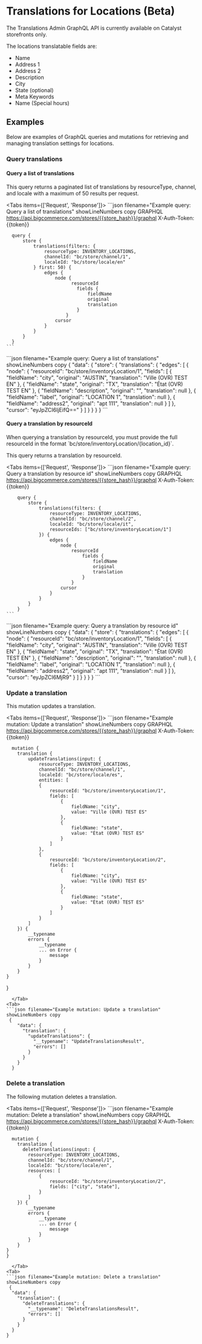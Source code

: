 # Translations for Locations (Beta)

<Callout type='info'>
	The Translations Admin GraphQL API is currently available on Catalyst
	storefronts only.
</Callout>

The locations translatable fields are:

- Name
- Address 1
- Address 2
- Description
- City
- State (optional)
- Meta Keywords
- Name (Special hours)

## Examples

Below are examples of GraphQL queries and mutations for retrieving and managing translation settings for locations.

### Query translations

#### Query a list of translations

This query returns a paginated list of translations by resourceType, channel, and locale with a maximum of 50 results per request.

<Tabs items={['Request', 'Response']}>
  <Tab>
    ```json filename="Example query: Query a list of translations" showLineNumbers copy
        GRAPHQL https://api.bigcommerce.com/stores/{{store_hash}}/graphql
        X-Auth-Token: {{token}}

      query {
          store {
              translations(filters: {
                  resourceType: INVENTORY_LOCATIONS,
                  channelId: "bc/store/channel/1",
                  localeId: "bc/store/locale/en"
              } first: 50) {
                  edges {
                      node {
                            resourceId
                              fields {
                                  fieldName
                                  original
                                  translation
                              }
                          }
                      cursor
                  }
              }
          }
      }
    ```

  </Tab>
<Tab>
```json filename="Example query: Query a list of translations" showLineNumbers copy
  {
    "data": {
        "store": {
            "translations": {
                "edges": [
                    {
                        "node": {
                            "resourceId": "bc/store/inventoryLocation/1",
                            "fields": [
                                {
                                    "fieldName": "city",
                                    "original": "AUSTIN",
                                    "translation": "Ville (OVR) TEST EN"
                                },
                                {
                                    "fieldName": "state",
                                    "original": "TX",
                                    "translation": "État (OVR) TEST EN"
                                },
                                {
                                    "fieldName": "description",
                                    "original": "",
                                    "translation": null
                                },
                                {
                                    "fieldName": "label",
                                    "original": "LOCATION 1",
                                    "translation": null
                                },
                                {
                                    "fieldName": "address2",
                                    "original": "apt 111",
                                    "translation": null
                                }
                            ]
                        },
                        "cursor": "eyJpZCI6IjEifQ=="
                    }
                ]
            }
        }
    }
}
```
</Tab>
</Tabs>

#### Query a translation by resourceId

<Callout type='warning'>
	When querying a translation by resourceId, you must provide the full
	resourceId in the format `bc/store/inventoryLocation/{location_id}`.
</Callout>

This query returns a translation by resourceId.

<Tabs items={['Request', 'Response']}>
  <Tab>
    ```json filename="Example query: Query a translation by resource id" showLineNumbers copy
        GRAPHQL https://api.bigcommerce.com/stores/{{store_hash}}/graphql
        X-Auth-Token: {{token}}

        query {
            store {
                translations(filters: {
                    resourceType: INVENTORY_LOCATIONS,
                    channelId: "bc/store/channel/2",
                    localeId: "bc/store/locale/it",
                    resourceIds: ["bc/store/inventoryLocation/1"]
                }) {
                    edges {
                        node {
                            resourceId
                                fields {
                                    fieldName
                                    original
                                    translation
                                }
                            }
                        cursor
                    }
                }
            }
        }
    ```

  </Tab>
<Tab>
```json filename="Example query: Query a translation by resource id" showLineNumbers copy
  {
    "data": {
        "store": {
            "translations": {
                "edges": [
                    {
                        "node": {
                            "resourceId": "bc/store/inventoryLocation/1",
                            "fields": [
                                {
                                    "fieldName": "city",
                                    "original": "AUSTIN",
                                    "translation": "Ville (OVR) TEST EN"
                                },
                                {
                                    "fieldName": "state",
                                    "original": "TX",
                                    "translation": "État (OVR) TEST EN"
                                },
                                {
                                    "fieldName": "description",
                                    "original": "",
                                    "translation": null
                                },
                                {
                                    "fieldName": "label",
                                    "original": "LOCATION 1",
                                    "translation": null
                                },
                                {
                                    "fieldName": "address2",
                                    "original": "apt 111",
                                    "translation": null
                                }
                            ]
                        },
                        "cursor": "eyJpZCI6MjR9"
                    }
                ]
            }
        }
    }
}
```
</Tab>
</Tabs>

### Update a translation

This mutation updates a translation.

<Tabs items={['Request', 'Response']}>
  <Tab>
    ```json filename="Example mutation: Update a translation" showLineNumbers copy
        GRAPHQL https://api.bigcommerce.com/stores/{{store_hash}}/graphql
        X-Auth-Token: {{token}}

      mutation {
        translation {
            updateTranslations(input: {
                resourceType: INVENTORY_LOCATIONS,
                channelId: "bc/store/channel/1",
                localeId: "bc/store/locale/es",
                entities: [
                {
                    resourceId: "bc/store/inventoryLocation/1",
                    fields: [
                        {
                            fieldName: "city",
                            value: "Ville (OVR) TEST ES"
                        },
                        {
                            fieldName: "state",
                            value: "État (OVR) TEST ES"
                        }
                    ]
                },
                {
                    resourceId: "bc/store/inventoryLocation/2",
                    fields: [
                        {
                            fieldName: "city",
                            value: "Ville (OVR) TEST ES"
                        },
                        {
                            fieldName: "state",
                            value: "État (OVR) TEST ES"
                        }
                    ]
                }
            ]
        }) {
            __typename
            errors {
                __typename
                ... on Error {
                    message
                }
            }
        }
    }

}

````
  </Tab>
<Tab>
```json filename="Example mutation: Update a translation" showLineNumbers copy
 {
    "data": {
      "translation": {
        "updateTranslations": {
          "__typename": "UpdateTranslationsResult",
          "errors": []
        }
      }
    }
  }
````

</Tab>
</Tabs>

### Delete a translation

The following mutation deletes a translation.

<Tabs items={['Request', 'Response']}>
  <Tab>
    ```json filename="Example mutation: Delete a translation" showLineNumbers copy
        GRAPHQL https://api.bigcommerce.com/stores/{{store_hash}}/graphql
        X-Auth-Token: {{token}}

      mutation {
        translation {
          deleteTranslations(input: {
            resourceType: INVENTORY_LOCATIONS,
            channelId: "bc/store/channel/1",
            localeId: "bc/store/locale/en",
            resources: [
                {
                    resourceId: "bc/store/inventoryLocation/2",
                    fields: ["city", "state"],
                }
            ]
        }) {
            __typename
            errors {
                __typename
                ... on Error {
                    message
                }
            }
        }
    }
    }

````
  </Tab>
<Tab>
```json filename="Example mutation: Delete a translation" showLineNumbers copy
 {
  "data": {
    "translation": {
      "deleteTranslations": {
        "__typename": "DeleteTranslationsResult",
        "errors": []
      }
    }
  }
}
````

</Tab>
</Tabs>
